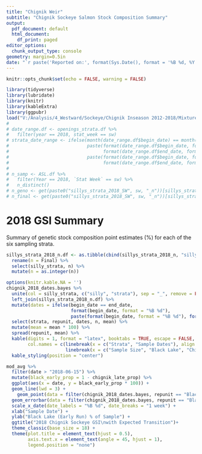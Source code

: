 ```yaml
---
title: "Chignik Weir"
subtitle: "Chignik Sockeye Salmon Stock Composition Summary"
output:
  pdf_document: default
  html_document:
    df_print: paged
editor_options:
  chunk_output_type: console
geometry: margin=0.5in
date: "`r paste('Reported on:', format(Sys.Date(), format = '%B %d, %Y'), 'at', format(Sys.time(), format = '%I:%M %p'))`"
---
```


```r
knitr::opts_chunk$set(echo = FALSE, warning = FALSE)

library(tidyverse)
library(lubridate)
library(knitr)
library(kableExtra)
library(ggpubr)
load("V:/Analysis/4_Westward/Sockeye/Chignik Inseason 2012-2018/Mixtures/2018/2018ChignikInseason_rubias.RData")
# 
# date_range.df <- openings_strata.df %>% 
#   filter(year == 2018, stat_week == sw)
# strata_date_range <- ifelse(month(date_range.df$begin_date) == month(date_range.df$end_date),
#                             paste(format(date_range.df$begin_date, format = "%B %d"), 
#                                   format(date_range.df$end_date, format = "%d, %Y"), sep = "-"),
#                             paste(format(date_range.df$begin_date, format = "%B %d"), 
#                                   format(date_range.df$end_date, format = "%B %d, %Y"), sep = "-"))
# 
# n_samp <- ASL.df %>% 
#   filter(Year == 2018, `Stat Week` == sw) %>% 
#   n_distinct()
# n_geno <- get(paste0("sillys_strata_2018_SW", sw, "_n"))[sillys_strata, "Genotyped"]
# n_final <- get(paste0("sillys_strata_2018_SW", sw, "_n"))[sillys_strata, "Final"]
```

# 2018 GSI Summary

Summary of genetic stock composition point estimates (%) for each of the six sampling strata.

```r
sillys_strata_2018_n.df <- as.tibble(cbind(sillys_strata_2018_n, "silly_strata" = rownames(sillys_strata_2018_n))) %>% 
  rename(n = Final) %>% 
  select(silly_strata, n) %>% 
  mutate(n = as.integer(n))

options(knitr.kable.NA = '')
chignik_2018_dates.bayes %>% 
  unite(col = silly_strata, c("silly", "strata"), sep = "_", remove = FALSE) %>% 
  left_join(sillys_strata_2018_n.df) %>% 
  mutate(dates = ifelse(begin_date == end_date, 
                        format(begin_date, format = "%B %d"), 
                        paste(format(begin_date, format = "%B %d"), format(end_date, format = "%d"), sep = "-"))) %>% 
  select(strata, repunit, dates, n, mean) %>% 
  mutate(mean = mean * 100) %>% 
  spread(repunit, mean) %>% 
  kable(digits = 1, format = "latex", booktabs = TRUE, escape = FALSE, linesep = "",
        col.names = c(linebreak(x = c("Strata", "Sample Dates"), align = "l"),
                      linebreak(x = c("Sample Size", "Black Lake", "Chignik Lake"), align = "r"))) %>% 
  kable_styling(position = "center")
```

```r
mod_avg %>% 
  filter(date > "2018-06-15") %>% 
  mutate(black_early_prop = 1 - chignik_late_prop) %>% 
  ggplot(aes(x = date, y = black_early_prop * 100)) +
  geom_line(lwd = 3) +
    geom_point(data = filter(chignik_2018_dates.bayes, repunit == "Black Lake"), aes(x = date, y = mean * 100), colour = "red", cex = 5) +
  geom_errorbar(data = filter(chignik_2018_dates.bayes, repunit == "Black Lake"), aes(x = date, y = mean * 100, ymin = `5%` * 100, ymax = `95%` * 100), colour = "red", lwd = 1.5, width = 3) +
  scale_x_date(date_labels = "%B %d", date_breaks = "1 week") +
  xlab("Sample Date") +
  ylab("Black Lake (Early Run) % of Sample") +
  ggtitle("2018 Chignik Sockeye GSI\nwith Expected Transition")+
  theme_classic(base_size = 18) +
  theme(plot.title = element_text(hjust = 0.5),
        axis.text.x = element_text(angle = 45, hjust = 1),
        legend.position = "none")
```